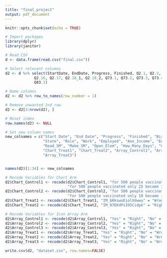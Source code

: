 ```yaml
---
title: "final_project"
output: pdf_document
---
```


```r
knitr::opts_chunk$set(echo = TRUE)
```

```r
# Import packages
library(dplyr)
library(janitor)
```

```r
# Read CSV
d <- data.frame(read.csv("final.csv"))
```

```r
# Select relevant columns
d2 <- d %>% select(StartDate, EndDate, Progress, Finished, Q2.1, Q2.2, Q2.3, Q2.4, Q2.6, Q2.7, Q2.8, Q2.11, Q2.12, Q2.13, Q2.14, Q2.15,
             Q2.16, Q2.17, Q2.18_1, Q2.18_2, Q73.1, Q73.2, Q73.3, Q73.4, Q74.1, Q75.1, Q76.1, Q77.1, Q78.1, Q79.1, Q80.1, Q81.1, Q82.1, 
             Q83.1)
```

```r
# Name columns
d2 <- d2 %>% row_to_names(row_number = 1)
```

```r
# Remove unwanted 2nd row
d2 <- d2[3:nrow(d2), ]
```

```r
# Reset index
row.names(d2) <- NULL
```

```r
# Set new column names
new_colnames = c("Start Date", "End Date", "Progress", "Finished", "Birthyear", "Gender", "ESL", "Race", "Country",
                 "State", "Role", "Work", "Employed", "Ann_Income", "Edu_Level", "Pol_Aff", "Religion", "Read", 
                 "Read_SM", "Make_SM", "Open_Elem", "How_Many_Days", "Capacity", "Vacc_Effec", "Chart_Control1", "Chart_Control2",
                 "Chart_Treat1", "Chart_Treat2", "Array_Control1", "Array_Control2", "Array_Control3", "Array_Treat1", "Array_Treat2",
                 "Array_Treat3")


names(d2)[1:34] <- new_colnames
```

```r
# Recode Variables for Chart Arm
d2$Chart_Control1 <- recode(d2$Chart_Control1, "for 500 people vaccinated only 50 became infected with COVID-19"="Wrong", 
                            "for 500 people vaccinated only 25 became infected with COVID-19"="Right")
d2$Chart_Control2 <- recode(d2$Chart_Control2, "for 500 people vaccinated only 75 became infected with COVID-19"="Wrong", 
                            "for 500 people vaccinated only 10 became infected with COVID-19"="Right")
d2$Chart_Treat1 <- recode(d2$Chart_Treat1, "IM_bKkswuEiolXdwwu" = "Wrong", "IM_bymouquPLlMsto2" = "Right")
d2$Chart_Treat2 <- recode(d2$Chart_Treat2, "IM_07EKdPsIO5Cidpk" = "Right", "IM_dbuYoG7rE5mWLbM" = "Wrong")

# Recode Variables for Icon Array Arm
d2$Array_Control1 <- recode(d2$Array_Control1, "Yes" = "Right", "No" = "Wrong")
d2$Array_Control2 <- recode(d2$Array_Control2, "Yes" = "Right", "No" = "Wrong")
d2$Array_Control3 <- recode(d2$Array_Control3, "Yes" = "Right", "No" = "Wrong")
d2$Array_Treat1 <- recode(d2$Array_Treat1, "Yes" = "Right", "No" = "Wrong")
d2$Array_Treat2 <- recode(d2$Array_Treat2, "Yes" = "Right", "No" = "Wrong")
d2$Array_Treat3 <- recode(d2$Array_Treat3, "Yes" = "Right", "No" = "Wrong")
```

```r
write.csv(d2, "dataset.csv", row.names=FALSE)
```



